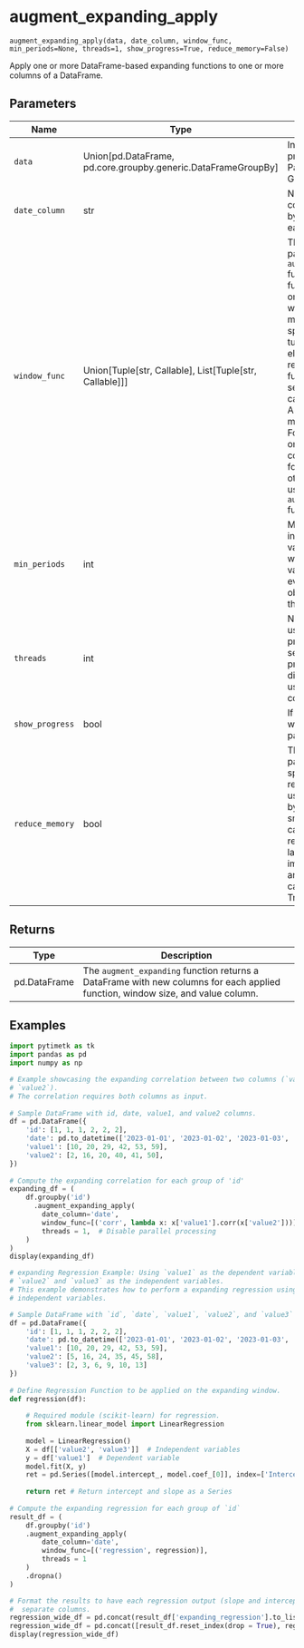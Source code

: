 # augment_expanding_apply { #pytimetk.augment_expanding_apply }

`augment_expanding_apply(data, date_column, window_func, min_periods=None, threads=1, show_progress=True, reduce_memory=False)`

Apply one or more DataFrame-based expanding functions to one or more columns of a DataFrame.
    

## Parameters

| Name            | Type                                                            | Description                                                                                                                                                                                                                                                                                                                                                                                                                                                                                                                                                                              | Default    |
|-----------------|-----------------------------------------------------------------|------------------------------------------------------------------------------------------------------------------------------------------------------------------------------------------------------------------------------------------------------------------------------------------------------------------------------------------------------------------------------------------------------------------------------------------------------------------------------------------------------------------------------------------------------------------------------------------|------------|
| `data`          | Union\[pd.DataFrame, pd.core.groupby.generic.DataFrameGroupBy\] | Input data to be processed. Can be a Pandas DataFrame or a GroupBy object.                                                                                                                                                                                                                                                                                                                                                                                                                                                                                                               | _required_ |
| `date_column`   | str                                                             | Name of the datetime column. Data is sorted by this column within each group.                                                                                                                                                                                                                                                                                                                                                                                                                                                                                                            | _required_ |
| `window_func`   | Union\[Tuple\[str, Callable\], List\[Tuple\[str, Callable\]\]\] | The `window_func` parameter in the `augment_expanding_apply` function  specifies the function(s) that operate on a expanding window with the  consideration of multiple columns.  The specification can be: - A tuple where the first element is a string representing the function's name and the second element is the callable function itself. - A list of such tuples for multiple functions.  Note: For functions targeting only a single value column without the need for  contextual data from other columns, consider using the `augment_expanding`  function in this library. | _required_ |
| `min_periods`   | int                                                             | Minimum observations in the window to have a value. Defaults to the window  size. If set, a value will be produced even if fewer observations are  present than the window size.                                                                                                                                                                                                                                                                                                                                                                                                         | `None`     |
| `threads`       | int                                                             | Number of threads to use for parallel processing. If `threads` is set to  1, parallel processing will be disabled. Set to -1 to use all available CPU cores.                                                                                                                                                                                                                                                                                                                                                                                                                             | `1`        |
| `show_progress` | bool                                                            | If `True`, a progress bar will be displayed during parallel processing.                                                                                                                                                                                                                                                                                                                                                                                                                                                                                                                  | `True`     |
| `reduce_memory` | bool                                                            | The `reduce_memory` parameter is used to specify whether to reduce the memory usage of the DataFrame by converting int, float to smaller bytes and str to categorical data. This reduces memory for large data but may impact resolution of float and will change str to categorical. Default is True.                                                                                                                                                                                                                                                                                   | `False`    |

## Returns

| Type         | Description                                                                                                                      |
|--------------|----------------------------------------------------------------------------------------------------------------------------------|
| pd.DataFrame | The `augment_expanding` function returns a DataFrame with new columns  for each applied function, window size, and value column. |

## Examples

```python
import pytimetk as tk
import pandas as pd
import numpy as np
```
    
```python
# Example showcasing the expanding correlation between two columns (`value1` and 
# `value2`).
# The correlation requires both columns as input.
    
# Sample DataFrame with id, date, value1, and value2 columns.
df = pd.DataFrame({
    'id': [1, 1, 1, 2, 2, 2],
    'date': pd.to_datetime(['2023-01-01', '2023-01-02', '2023-01-03', '2023-01-04', '2023-01-05', '2023-01-06']),
    'value1': [10, 20, 29, 42, 53, 59],
    'value2': [2, 16, 20, 40, 41, 50],
})
    
# Compute the expanding correlation for each group of 'id'
expanding_df = (
    df.groupby('id')
      .augment_expanding_apply(
        date_column='date',
        window_func=[('corr', lambda x: x['value1'].corr(x['value2']))],  # Lambda function for correlation
        threads = 1,  # Disable parallel processing
    )
)
display(expanding_df)
```
    
```python
# expanding Regression Example: Using `value1` as the dependent variable and 
# `value2` and `value3` as the independent variables.
# This example demonstrates how to perform a expanding regression using two 
# independent variables.

# Sample DataFrame with `id`, `date`, `value1`, `value2`, and `value3` columns.
df = pd.DataFrame({
    'id': [1, 1, 1, 2, 2, 2],
    'date': pd.to_datetime(['2023-01-01', '2023-01-02', '2023-01-03', '2023-01-04', '2023-01-05', '2023-01-06']),
    'value1': [10, 20, 29, 42, 53, 59],
    'value2': [5, 16, 24, 35, 45, 58],
    'value3': [2, 3, 6, 9, 10, 13]
})
    
# Define Regression Function to be applied on the expanding window.
def regression(df):
    
    # Required module (scikit-learn) for regression.
    from sklearn.linear_model import LinearRegression
    
    model = LinearRegression()
    X = df[['value2', 'value3']]  # Independent variables
    y = df['value1']  # Dependent variable
    model.fit(X, y)
    ret = pd.Series([model.intercept_, model.coef_[0]], index=['Intercept', 'Slope'])
        
    return ret # Return intercept and slope as a Series
        
# Compute the expanding regression for each group of `id`
result_df = (
    df.groupby('id')
    .augment_expanding_apply(
        date_column='date',
        window_func=[('regression', regression)],
        threads = 1
    )
    .dropna()
)

# Format the results to have each regression output (slope and intercept) in 
#  separate columns.
regression_wide_df = pd.concat(result_df['expanding_regression'].to_list(), axis=1).T
regression_wide_df = pd.concat([result_df.reset_index(drop = True), regression_wide_df], axis=1)
display(regression_wide_df)
```